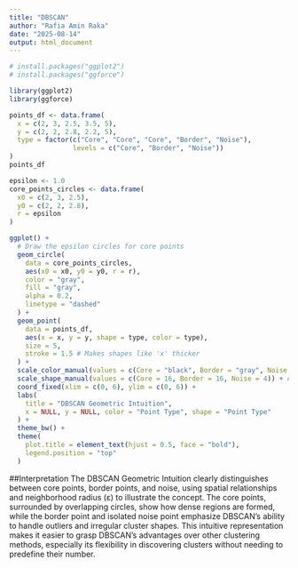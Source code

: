 ---
title: "DBSCAN"
author: "Rafia Amin Raka"
date: "2025-08-14"
output: html_document
---
```{r}
# install.packages("ggplot2")
# install.packages("ggforce")

library(ggplot2)
library(ggforce)
```

```{r}
points_df <- data.frame(
  x = c(2, 3, 2.5, 3.5, 5),
  y = c(2, 2, 2.8, 2.2, 5),
  type = factor(c("Core", "Core", "Core", "Border", "Noise"),
                levels = c("Core", "Border", "Noise"))
)
points_df
```

```{r}
epsilon <- 1.0
core_points_circles <- data.frame(
  x0 = c(2, 3, 2.5),
  y0 = c(2, 2, 2.8),
  r = epsilon
)
```


```{r}
ggplot() +
  # Draw the epsilon circles for core points
  geom_circle(
    data = core_points_circles,
    aes(x0 = x0, y0 = y0, r = r),
    color = "gray",
    fill = "gray",
    alpha = 0.2,
    linetype = "dashed"
  ) +
  geom_point(
    data = points_df,
    aes(x = x, y = y, shape = type, color = type),
    size = 5,
    stroke = 1.5 # Makes shapes like 'x' thicker
  ) +
  scale_color_manual(values = c(Core = "black", Border = "gray", Noise = "black")) +
  scale_shape_manual(values = c(Core = 16, Border = 16, Noise = 4)) + # 16 is a solid circle, 4 is an 'x'
  coord_fixed(xlim = c(0, 6), ylim = c(0, 6)) +
  labs(
    title = "DBSCAN Geometric Intuition",
    x = NULL, y = NULL, color = "Point Type", shape = "Point Type"
  ) +
  theme_bw() +
  theme(
    plot.title = element_text(hjust = 0.5, face = "bold"),
    legend.position = "top"
  )

```
##Interpretation
The DBSCAN Geometric Intuition clearly distinguishes between core points, border points, and noise, using spatial relationships and neighborhood radius (ε) to illustrate the concept. The core points, surrounded by overlapping circles, show how dense regions are formed, while the border point and isolated noise point emphasize DBSCAN’s ability to handle outliers and irregular cluster shapes. This intuitive representation makes it easier to grasp DBSCAN’s advantages over other clustering methods, especially its flexibility in discovering clusters without needing to predefine their number.
